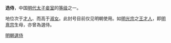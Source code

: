 {{unreferenced|time=2017-06-09T09:14:17+00:00}}
'''选侍'''，中国[[明代|明代]][[太子|太子]][[妾室|妾室]]的[[等级|等级]]之一。

地位次于[[才人|才人]]、而高于[[淑女_(位號)|淑女]]。此封号目前仅见明朝使用。如[[明光宗|明光宗]]之[[孝和王太后|王才人]]，即[[明熹宗|明熹宗]]生母，亦曾為選侍。

{{明朝小作品}}
[[Category:明朝選侍|]]